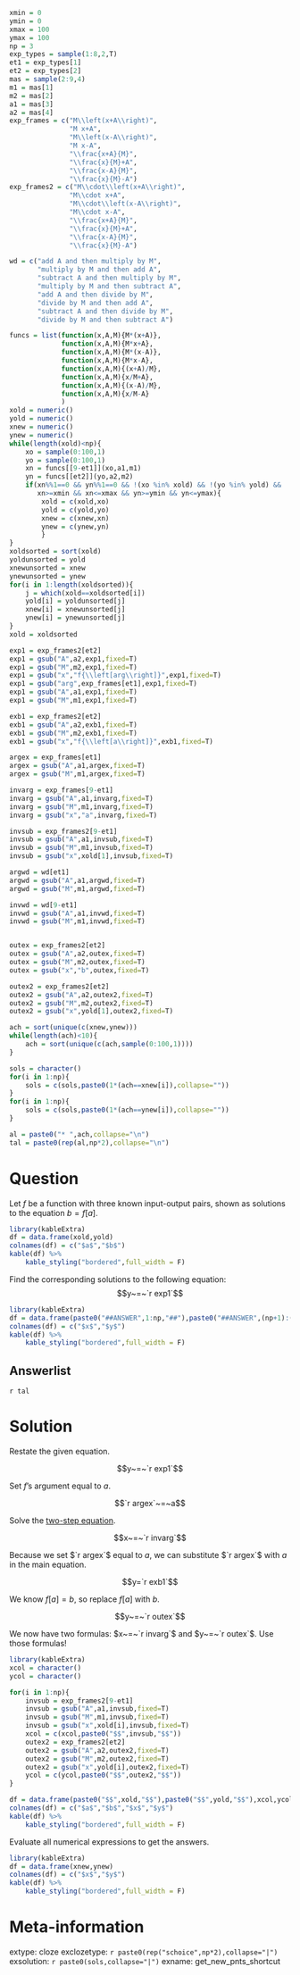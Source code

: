 ```r
xmin = 0
ymin = 0
xmax = 100
ymax = 100
np = 3
exp_types = sample(1:8,2,T)
et1 = exp_types[1]
et2 = exp_types[2]
mas = sample(2:9,4)
m1 = mas[1]
m2 = mas[2]
a1 = mas[3]
a2 = mas[4]
exp_frames = c("M\\left(x+A\\right)",
               "M x+A",
               "M\\left(x-A\\right)",
               "M x-A",
               "\\frac{x+A}{M}",
               "\\frac{x}{M}+A",
               "\\frac{x-A}{M}",
               "\\frac{x}{M}-A")
exp_frames2 = c("M\\cdot\\left(x+A\\right)",
               "M\\cdot x+A",
               "M\\cdot\\left(x-A\\right)",
               "M\\cdot x-A",
               "\\frac{x+A}{M}",
               "\\frac{x}{M}+A",
               "\\frac{x-A}{M}",
               "\\frac{x}{M}-A")

wd = c("add A and then multiply by M",
       "multiply by M and then add A",
       "subtract A and then multiply by M",
       "multiply by M and then subtract A",
       "add A and then divide by M",
       "divide by M and then add A",
       "subtract A and then divide by M",
       "divide by M and then subtract A")

funcs = list(function(x,A,M){M*(x+A)},
             function(x,A,M){M*x+A},
             function(x,A,M){M*(x-A)},
             function(x,A,M){M*x-A},
             function(x,A,M){(x+A)/M},
             function(x,A,M){x/M+A},
             function(x,A,M){(x-A)/M},
             function(x,A,M){x/M-A}
             )
xold = numeric()
yold = numeric()
xnew = numeric()
ynew = numeric()
while(length(xold)<np){
    xo = sample(0:100,1)
    yo = sample(0:100,1)
    xn = funcs[[9-et1]](xo,a1,m1)
    yn = funcs[[et2]](yo,a2,m2)
    if(xn%%1==0 && yn%%1==0 && !(xo %in% xold) && !(yo %in% yold) && 
       xn>=xmin && xn<=xmax && yn>=ymin && yn<=ymax){
        xold = c(xold,xo)
        yold = c(yold,yo)
        xnew = c(xnew,xn)
        ynew = c(ynew,yn)
        }
}
xoldsorted = sort(xold)
yoldunsorted = yold
xnewunsorted = xnew
ynewunsorted = ynew
for(i in 1:length(xoldsorted)){
    j = which(xold==xoldsorted[i])
    yold[i] = yoldunsorted[j]
    xnew[i] = xnewunsorted[j]
    ynew[i] = ynewunsorted[j]
}
xold = xoldsorted

exp1 = exp_frames2[et2]
exp1 = gsub("A",a2,exp1,fixed=T)
exp1 = gsub("M",m2,exp1,fixed=T)
exp1 = gsub("x","f{\\left[arg\\right]}",exp1,fixed=T)
exp1 = gsub("arg",exp_frames[et1],exp1,fixed=T)
exp1 = gsub("A",a1,exp1,fixed=T)
exp1 = gsub("M",m1,exp1,fixed=T)

exb1 = exp_frames2[et2]
exb1 = gsub("A",a2,exb1,fixed=T)
exb1 = gsub("M",m2,exb1,fixed=T)
exb1 = gsub("x","f{\\left[a\\right]}",exb1,fixed=T)

argex = exp_frames[et1]
argex = gsub("A",a1,argex,fixed=T)
argex = gsub("M",m1,argex,fixed=T)

invarg = exp_frames[9-et1]
invarg = gsub("A",a1,invarg,fixed=T)
invarg = gsub("M",m1,invarg,fixed=T)
invarg = gsub("x","a",invarg,fixed=T)

invsub = exp_frames2[9-et1]
invsub = gsub("A",a1,invsub,fixed=T)
invsub = gsub("M",m1,invsub,fixed=T)
invsub = gsub("x",xold[1],invsub,fixed=T)

argwd = wd[et1]
argwd = gsub("A",a1,argwd,fixed=T)
argwd = gsub("M",m1,argwd,fixed=T)

invwd = wd[9-et1]
invwd = gsub("A",a1,invwd,fixed=T)
invwd = gsub("M",m1,invwd,fixed=T)


outex = exp_frames2[et2]
outex = gsub("A",a2,outex,fixed=T)
outex = gsub("M",m2,outex,fixed=T)
outex = gsub("x","b",outex,fixed=T)

outex2 = exp_frames2[et2]
outex2 = gsub("A",a2,outex2,fixed=T)
outex2 = gsub("M",m2,outex2,fixed=T)
outex2 = gsub("x",yold[1],outex2,fixed=T)

ach = sort(unique(c(xnew,ynew)))
while(length(ach)<10){
    ach = sort(unique(c(ach,sample(0:100,1))))
}

sols = character()
for(i in 1:np){
    sols = c(sols,paste0(1*(ach==xnew[i]),collapse=""))
}
for(i in 1:np){
    sols = c(sols,paste0(1*(ach==ynew[i]),collapse=""))
}

al = paste0("* ",ach,collapse="\n")
tal = paste0(rep(al,np*2),collapse="\n")


```

Question
========

Let $f$ be a function with three known input-output pairs, shown as solutions to the equation $b=f[a]$.

```r
library(kableExtra)
df = data.frame(xold,yold)
colnames(df) = c("$a$","$b$")
kable(df) %>%
    kable_styling("bordered",full_width = F)
```

Find the corresponding solutions to the following equation: $$y~=~`r exp1`$$

```r
library(kableExtra)
df = data.frame(paste0("##ANSWER",1:np,"##"),paste0("##ANSWER",(np+1):(2*np),"##"))
colnames(df) = c("$x$","$y$")
kable(df) %>%
    kable_styling("bordered",full_width = F)
```

Answerlist
--------

`r tal`


Solution
========

Restate the given equation.

$$y~=~`r exp1`$$

Set $f$'s argument equal to $a$.

$$`r argex`~=~a$$

Solve the [two-step equation](https://www.khanacademy.org/math/7th-grade-illustrative-math/unit-6-expressions-equations-and-inequalities/x16db28654a9632d7:reasoning-about-solving-equations-part-1/a/two-step-equations-review).

$$x~=~`r invarg`$$

Because we set $`r argex`$ equal to $a$, we can substitute $`r argex`$ with $a$ in the main equation.

$$y=`r exb1`$$


We know $f[a]=b$, so replace $f[a]$ with $b$.

$$y~=~`r outex`$$

We now have two formulas: $x~=~`r invarg`$ and $y~=~`r outex`$. Use those formulas!

```r
library(kableExtra)
xcol = character()
ycol = character()

for(i in 1:np){
    invsub = exp_frames2[9-et1]
    invsub = gsub("A",a1,invsub,fixed=T)
    invsub = gsub("M",m1,invsub,fixed=T)
    invsub = gsub("x",xold[i],invsub,fixed=T)
    xcol = c(xcol,paste0("$$",invsub,"$$"))
    outex2 = exp_frames2[et2]
    outex2 = gsub("A",a2,outex2,fixed=T)
    outex2 = gsub("M",m2,outex2,fixed=T)
    outex2 = gsub("x",yold[i],outex2,fixed=T)
    ycol = c(ycol,paste0("$$",outex2,"$$"))
}

df = data.frame(paste0("$$",xold,"$$"),paste0("$$",yold,"$$"),xcol,ycol)
colnames(df) = c("$a$","$b$","$x$","$y$")
kable(df) %>%
    kable_styling("bordered",full_width = F)
```

Evaluate all numerical expressions to get the answers. 

```r
library(kableExtra)
df = data.frame(xnew,ynew)
colnames(df) = c("$x$","$y$")
kable(df) %>%
    kable_styling("bordered",full_width = F)
```

Meta-information
============
extype: cloze
exclozetype: `r paste0(rep("schoice",np*2),collapse="|")`
exsolution: `r paste0(sols,collapse="|")`
exname: get_new_pnts_shortcut